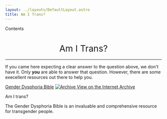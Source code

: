 ```yaml
---
layout: ../layouts/DefaultLayout.astro
title: Am I Trans?
---
```


<div id="toc" class="contents-table">
  <ul>
    <li></li>
  </ul>
  <span><p>Contents</p></span>
</div>

<h1 style="text-align:center; font-weight:normal;">Am I Trans?</h1>

---

If you came here expecting a clear answer to the question above, we don't have it. Only **you** are 
able to answer that question. However, there are some execellent resources out there to help you.
<html>
<div class="described-link">
  <div class="dl-title">
    <a href="https://genderdysphoria.fyi/en/am-i-trans">Gender Dysphoria Bible</a>
    <a href="https://web.archive.org/web/20240423194505/https://genderdysphoria.fyi/en/am-i-trans">
      <span class="tooltip">
        <img src="../icons/archive.svg" alt="Archive"/>
        <span class="tooltip-text">View on the Internet Archive</span>
      </span>
    </a>
    <p>Am I trans?</p>
  </div>
  <div class="dl-content">
    <p>The Gender Dysphoria Bible is an invaluable and comprehensive resource for transgender people. </p>
  </div>
</div>
</html>
